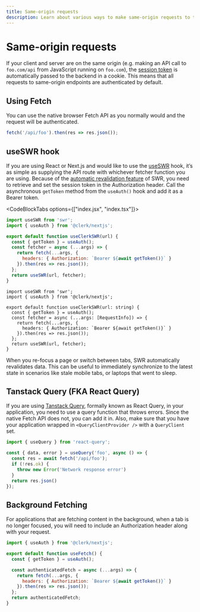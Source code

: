 ```yaml
---
title: Same-origin requests
description: Learn about various ways to make same-origin requests to the backend using the Clerk SDK.
---
```


# Same-origin requests

If your client and server are on the same origin (e.g. making an API call to `foo.com/api` from JavaScript running on `foo.com`), the [session token](https://clerk.com/docs/backend-requests/resources/session-tokens) is automatically passed to the backend in a cookie. This means that all requests to same-origin endpoints are authenticated by default.

## Using Fetch

You can use the native browser Fetch API as you normally would and the request will be authenticated.

```js
fetch('/api/foo').then(res => res.json());
```

## useSWR hook

If you are using React or Next.js and would like to use the [useSWR](https://swr.vercel.app/) hook, it’s as simple as supplying the API route with whichever fetcher function you are using. Because of the [automatic revalidation feature](https://swr.vercel.app/docs/revalidation) of SWR, you need to retrieve and set the session token in the Authorization header. Call the asynchronous `getToken` method from the `useAuth()` hook and add it as a Bearer token.

<CodeBlockTabs options={["index.jsx", "index.tsx"]}>
```jsx
import useSWR from 'swr';
import { useAuth } from '@clerk/nextjs';

export default function useClerkSWR(url) {
  const { getToken } = useAuth();
  const fetcher = async (...args) => {
    return fetch(...args, {
      headers: { Authorization: `Bearer ${await getToken()}` }
    }).then(res => res.json());
  };
  return useSWR(url, fetcher);
}
```

```tsx
import useSWR from 'swr';
import { useAuth } from '@clerk/nextjs';

export default function useClerkSWR(url: string) {
  const { getToken } = useAuth();
  const fetcher = async (...args: [RequestInfo]) => {
    return fetch(...args, {
      headers: { Authorization: `Bearer ${await getToken()}` }
    }).then(res => res.json());
  };
  return useSWR(url, fetcher);
}
```
</CodeBlockTabs>

When you re-focus a page or switch between tabs, SWR automatically revalidates data. This can be useful to immediately synchronize to the latest state in scenarios like stale mobile tabs, or laptops that went to sleep.

## Tanstack Query (FKA React Query)

If you are using [Tanstack Query](https://tanstack.com/query/latest), formally known as React Query, in your application, you need to use a query function that throws errors. Since the native Fetch API does not, you can add it in. Also, make sure that you have your application wrapped in `<QueryClientProvider />` with a `QueryClient` set.

```jsx
import { useQuery } from 'react-query';

const { data, error } = useQuery('foo', async () => {
  const res = await fetch('/api/foo');
  if (!res.ok) {
    throw new Error('Network response error')
  }
  return res.json()
});
```

## Background Fetching

For applications that are fetching content in the background, when a tab is no longer focused, you will need to include an Authorization header along with your request.

```jsx
import { useAuth } from '@clerk/nextjs';

export default function useFetch() {
  const { getToken } = useAuth();

  const authenticatedFetch = async (...args) => {
    return fetch(...args, {
      headers: { Authorization: `Bearer ${await getToken()}` }
    }).then(res => res.json());
  };
  return authenticatedFetch;
}
```